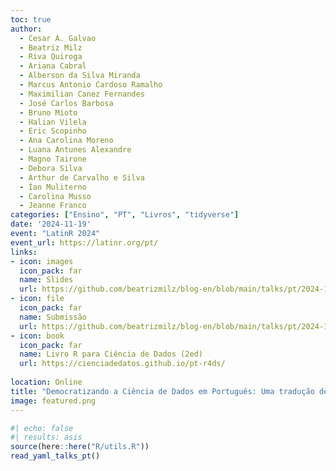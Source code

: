 ```yaml
---
toc: true
author: 
  - Cesar A. Galvao
  - Beatriz Milz
  - Riva Quiroga
  - Ariana Cabral
  - Alberson da Silva Miranda
  - Marcus Antonio Cardoso Ramalho
  - Maximilian Canez Fernandes
  - José Carlos Barbosa
  - Bruno Mioto
  - Halian Vilela
  - Eric Scopinho
  - Ana Carolina Moreno
  - Luana Antunes Alexandre
  - Magno Tairone
  - Debora Silva
  - Arthur de Carvalho e Silva
  - Ían Muliterno
  - Carolina Musso
  - Jeanne Franco
categories: ["Ensino", "PT", "Livros", "tidyverse"]
date: '2024-11-19'
event: "LatinR 2024"
event_url: https://latinr.org/pt/
links:
- icon: images
  icon_pack: far
  name: Slides
  url: https://github.com/beatrizmilz/blog-en/blob/main/talks/pt/2024-11-latinR-r4ds/slides.pdf
- icon: file
  icon_pack: far
  name: Submissão
  url: https://github.com/beatrizmilz/blog-en/blob/main/talks/pt/2024-11-latinR-r4ds/submission.pdf
- icon: book
  icon_pack: far
  name: Livro R para Ciência de Dados (2ed)
  url: https://cienciadedatos.github.io/pt-r4ds/
  
location: Online
title: "Democratizando a Ciência de Dados em Português: Uma tradução de 'R for Data Science' (2ª edição) liderada pela comunidade"
image: featured.png
---
```


```r
#| echo: false
#| results: asis
source(here::here("R/utils.R"))
read_yaml_talks_pt()
```
